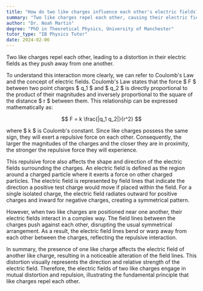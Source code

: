 ```yaml
---
title: "How do two like charges influence each other's electric fields?"
summary: "Two like charges repel each other, causing their electric fields to distort and push away from each other."
author: "Dr. Noah Martin"
degree: "PhD in Theoretical Physics, University of Manchester"
tutor_type: "IB Physics Tutor"
date: 2024-02-06
---
```


Two like charges repel each other, leading to a distortion in their electric fields as they push away from one another.

To understand this interaction more clearly, we can refer to Coulomb's Law and the concept of electric fields. Coulomb's Law states that the force $ F $ between two point charges $ q_1 $ and $ q_2 $ is directly proportional to the product of their magnitudes and inversely proportional to the square of the distance $ r $ between them. This relationship can be expressed mathematically as:

$$
F = k \frac{|q_1 q_2|}{r^2}
$$

where $ k $ is Coulomb's constant. Since like charges possess the same sign, they will exert a repulsive force on each other. Consequently, the larger the magnitudes of the charges and the closer they are in proximity, the stronger the repulsive force they will experience.

This repulsive force also affects the shape and direction of the electric fields surrounding the charges. An electric field is defined as the region around a charged particle where it exerts a force on other charged particles. The electric field is represented by field lines that indicate the direction a positive test charge would move if placed within the field. For a single isolated charge, the electric field radiates outward for positive charges and inward for negative charges, creating a symmetrical pattern.

However, when two like charges are positioned near one another, their electric fields interact in a complex way. The field lines between the charges push against each other, disrupting the usual symmetrical arrangement. As a result, the electric field lines bend or warp away from each other between the charges, reflecting the repulsive interaction.

In summary, the presence of one like charge affects the electric field of another like charge, resulting in a noticeable alteration of the field lines. This distortion visually represents the direction and relative strength of the electric field. Therefore, the electric fields of two like charges engage in mutual distortion and repulsion, illustrating the fundamental principle that like charges repel each other.
    